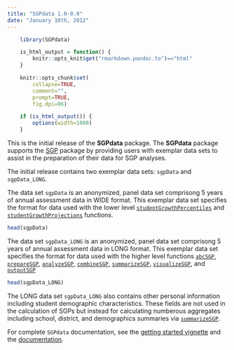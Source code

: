 ```yaml
---
title: "SGPdata 1.0-0.0"
date: "January 10th, 2012"
---
```


```r
    library(SGPdata)

    is_html_output = function() {
        knitr::opts_knit$get("rmarkdown.pandoc.to")=="html"
    }

    knitr::opts_chunk$set(
        collapse=TRUE,
        comment="",
        prompt=TRUE,
        fig.dpi=96)

    if (is_html_output()) {
        options(width=1000)
    }
```


This is the initial release of the **SGPdata** package. The **SGPdata** package supports the [SGP](https://sgp.io) package by providing users with
exemplar data sets to assist in the preparation of their data for SGP analyses.

The initial release contains two exemplar data sets: `sgpData` and `sgpData_LONG`.

The data set `sgpData` is an anonymized, panel data set comprisong 5 years of annual assessment data in WIDE format. This exemplar data set specifies the format
for data used with the lower level [`studentGrowthPercentiles`](https://sgp.io/reference/studentGrowthPercentiles.html) and
[`studentGrowthProjections`](https://sgp.io/reference/studentGrowthProjections.html) functions.

```r
head(sgpData)
```

The data set `sgpData_LONG` is an anonymized, panel data set comprisong 5 years of annual assessment data in LONG format. This exemplar data set specifies the
format for data used with the higher level functions [`abcSGP`](https://sgp.io/reference/abcSGP.html), [`prepareSGP`](https://sgp.io/reference/prepareSGP.html),
[`analyzeSGP`](https://sgp.io/reference/analyzeSGP.html), [`combineSGP`](https://sgp.io/reference/combineSGP.html), [`summarizeSGP`](https://sgp.io/reference/summarizeSGP.html),
[`visualizeSGP`](https://sgp.io/reference/visualizeSGP.html), and  [`outputSGP`](https://sgp.io/reference/outputSGP.html)

```r
head(sgpData_LONG)
```

The LONG data set `sgpData_LONG` also contains other personal information including student demographic characteristics. These fields are not used in the
calculation of SGPs but instead for calculating numberous aggregates including school, district, and demographics summaries via [`summarizeSGP`](https://sgp.io/reference/summarizeSGP.html).

For complete `SGPdata` documentation, see the [getting started vignette](https://CenterForAssessment.github.io/SGPdata/articles/SGPdata.html) and the [documentation](https://CenterForAssessment.github.io/SGPdata/reference/SGPdata.html).
